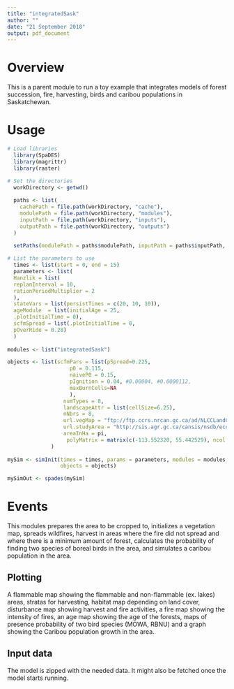 ```yaml
---
title: "integratedSask"
author: ""
date: "21 September 2018"
output: pdf_document
---
```


# Overview

This is a parent module to run a toy example that integrates models of forest succession, fire, harvesting, birds and caribou populations in  Saskatchewan.

# Usage

```r
# Load libraries  
  library(SpaDES)
  library(magrittr)
  library(raster)

# Set the directories
  workDirectory <- getwd()
  
  paths <- list(
    cachePath = file.path(workDirectory, "cache"),
    modulePath = file.path(workDirectory, "modules"),
    inputPath = file.path(workDirectory, "inputs"),
    outputPath = file.path(workDirectory, "outputs")
  )
  
  setPaths(modulePath = paths$modulePath, inputPath = paths$inputPath, outputPath = paths$outputPath, cachePath = paths$cachePath)

# List the parameters to use
  times <- list(start = 0, end = 15)
  parameters <- list(
  Hanzlik = list(
  replanInterval = 10,
  rationPeriodMultiplier = 2
  ),
  stateVars = list(persistTimes = c(20, 10, 10)),
  ageModule  = list(initialAge = 25,
  .plotInitialTime = 0),
  scfmSpread = list(.plotInitialTime = 0,
  pOverRide = 0.28)
  )
  
modules <- list("integratedSask")

objects <- list(scfmPars = list(pSpread=0.225,
                    p0 = 0.115,
                    naiveP0 = 0.15, 
                    pIgnition = 0.04, #0.00004, #0.0000112,
                    maxBurnCells=NA
                    ),
                  numTypes = 8,
                  landscapeAttr = list(cellSize=6.25),
                  nNbrs = 8,
                  url.vegMap = "ftp://ftp.ccrs.nrcan.gc.ca/ad/NLCCLandCover/LandcoverCanada2005_250m/LandCoverOfCanada2005_V1_4.zip",
                  url.studyArea = "http://sis.agr.gc.ca/cansis/nsdb/ecostrat/district/ecodistrict_shp.zip",
                  areaInHa = pi,
                   polyMatrix = matrix(c(-113.552320, 55.442529), ncol = 2), areaSize = 50000
              )
 
mySim <- simInit(times = times, params = parameters, modules = modules,
                 objects = objects)

mySimOut <- spades(mySim)
```

# Events

This modules prepares the area to be cropped to, initializes a vegetation map, spreads wildfires, harvest in areas where the fire did not spread and where there is a minimum amount of forest, calculates the probability of finding two species of boreal birds in the area, and simulates a caribou population in the area.

## Plotting

A flammable map showing the flammable and non-flammable (ex. lakes) areas, stratas for harvesting, habitat map depending on land cover, disturbance map showing harvest and fire activities, a fire map showing the intensity of fires, an age map showing the age of the forests, maps of presence probability of two bird species (MOWA, RBNU) and a graph showing the Caribou population growth in the area. 

## Input data

The model is zipped with the needed data. It might also be fetched once the model starts running.

